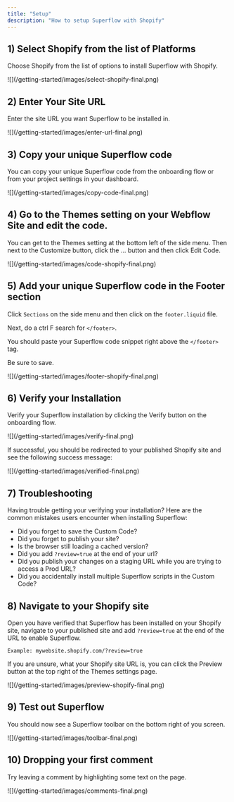 ```yaml
---
title: "Setup"
description: "How to setup Superflow with Shopify"
---
```




## 1) Select Shopify from the list of Platforms

Choose Shopify from the list of options to install Superflow with Shopify.

<Frame>
![](/getting-started/images/select-shopify-final.png)
</Frame>

## 2) Enter Your Site URL

Enter the site URL you want Superflow to be installed in.

<Frame>
![](/getting-started/images/enter-url-final.png)
</Frame>

## 3) Copy your unique Superflow code

You can copy your unique Superflow code from the onboarding flow or from your project settings in your dashboard.

<Frame>
![](/getting-started/images/copy-code-final.png)
</Frame>

## 4) Go to the Themes setting on your Webflow Site and edit the code.

You can get to the Themes setting at the bottom left of the side menu. Then next to the Customize button, click the ... button and then click Edit Code.

<Frame>
![](/getting-started/images/code-shopify-final.png)
</Frame>



## 5) Add your unique Superflow code in the Footer section

Click `Sections` on the side menu and then click on the `footer.liquid` file.

Next, do a ctrl F search for `</footer>`. 

You should paste your Superflow code snippet right above the `</footer>` tag. 

Be sure to save.

<Frame>
![](/getting-started/images/footer-shopify-final.png)
</Frame>


## 6) Verify your Installation

Verify your Superflow installation by clicking the Verify button on the onboarding flow.

<Frame>
![](/getting-started/images/verify-final.png)
</Frame>

If successful, you should be redirected to your published Shopify site and see the following success message:

<Frame>
![](/getting-started/images/verified-final.png)
</Frame>

## 7) Troubleshooting

Having trouble getting your verifying your installation? Here are the common mistakes users encounter when installing Superflow:

 - Did you forget to save the Custom Code?
 - Did you forget to publish your site?
 - Is the browser still loading a cached version?
 - Did you add `?review=true` at the end of your url?
 - Did you publish your changes on a staging URL while you are trying to access a Prod URL?
 - Did you accidentally install multiple Superflow scripts in the Custom Code?


## 8) Navigate to your Shopify site 

Open you have verified that Superflow has been installed on your Shopify site, navigate to your published site and add `?review=true` at the end of the URL to enable Superflow. 

`Example: mywebsite.shopify.com/?review=true`

If you are unsure, what your Shopify site URL is, you can click the Preview button at the top right of the Themes settings page.

<Frame>
![](/getting-started/images/preview-shopify-final.png)
</Frame>



## 9) Test out Superflow

You should now see a Superflow toolbar on the bottom right of you screen.

<Frame>
![](/getting-started/images/toolbar-final.png)
</Frame>




## 10) Dropping your first comment
Try leaving a comment by highlighting some text on the page.

<Frame>
![](/getting-started/images/comments-final.png)
</Frame>

